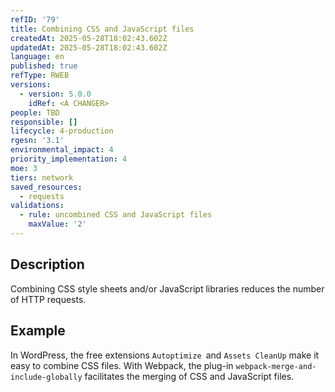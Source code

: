 ```yaml
---
refID: '79'
title: Combining CSS and JavaScript files
createdAt: 2025-05-28T18:02:43.602Z
updatedAt: 2025-05-28T18:02:43.602Z
language: en
published: true
refType: RWEB
versions:
  - version: 5.0.0
    idRef: <A CHANGER>
people: TBD
responsible: []
lifecycle: 4-production
rgesn: '3.1'
environmental_impact: 4
priority_implementation: 4
moe: 3
tiers: network
saved_resources:
  - requests
validations:
  - rule: uncombined CSS and JavaScript files
    maxValue: '2'
---
```


## Description

Combining CSS style sheets and/or JavaScript libraries reduces the number of HTTP requests.

## Example

In WordPress, the free extensions `Autoptimize `and `Assets CleanUp` make it easy to combine CSS files. With Webpack, the plug-in `webpack-merge-and-include-globally` facilitates the merging of CSS and JavaScript files.
